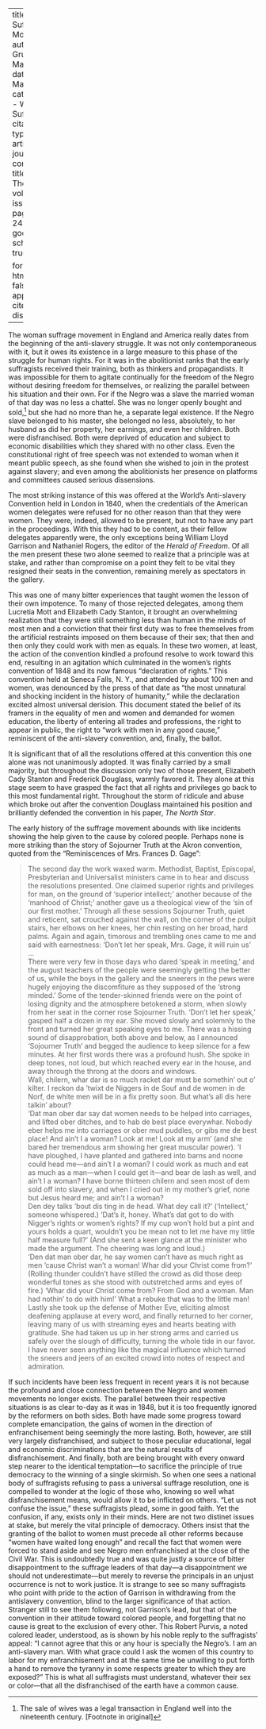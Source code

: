 
---
title: 'Two Suffrage Movements'
author: Gruening, Martha
date: Mar. 1912
categories: 
  - Woman Suffrage
citation: 
  type: article-journal
  container-title: The Crisis
  volume: 4
  issue: 5
  page: 245-247
google-scholar: true

format:
  html:
    toc: false
    appendix-cite-as: display
---

The woman suffrage movement in England and America really dates from the beginning of the anti-slavery struggle. It was not only contemporaneous with it, but it owes its existence in a large measure to this phase of the struggle for human rights. For it was in the abolitionist ranks that the early suffragists received their training, both as thinkers and propagandists. It was impossible for them to agitate continually for the freedom of the Negro without desiring freedom for themselves, or realizing the parallel between his situation and their own. For if the Negro was a slave the married woman of that day was no less a chattel. She was no longer openly bought and sold,[^fn] but she had no more than he, a separate legal existence. If the Negro slave belonged to his master, she belonged no less, absolutely, to her husband as did her property, her earnings, and even her children. Both were disfranchised. Both were deprived of education and subject to economic disabilities which they shared with no other class. Even the constitutional right of free speech was not extended to woman when it meant public speech, as she found when she wished to join in the protest against slavery; and even among the abolitionists her presence on platforms and committees caused serious dissensions.

The most striking instance of this was offered at the World's Anti-slavery Convention held in London in 1840, when the credentials of the American women delegates were refused for no other reason than that they were women. They were, indeed, allowed to be present, but not to have any part in the proceedings. With this they had to be content, as their fellow delegates apparently were, the only exceptions being William Lloyd Garrison and Nathaniel Rogers, the editor of the *Herald of Freedom*. Of all the men present these two alone seemed to realize that a principle was at stake, and rather than compromise on a point they felt to be vital they resigned their seats in the convention, remaining merely as spectators in the gallery.

This was one of many bitter experiences that taught women the lesson of their own impotence. To many of those rejected delegates, among them Lucretia Mott and Elizabeth Cady Stanton, it brought an overwhelming realization that they were still something less than human in the minds of most men and a conviction that their first duty was to free themselves from the artificial restraints imposed on them because of their sex; that then and then only they could work with men as equals. In these two women, at least, the action of the convention kindled a profound resolve to work toward this end, resulting in an agitation which culminated in the women's rights convention of 1848 and its now famous "declaration of rights." This convention held at Seneca Falls, N. Y., and attended by about 100 men and women, was denounced by the press of that date as "the most unnatural and shocking incident in the history of humanity," while the declaration excited almost universal derision. This document stated the belief of its framers in the equality of men and women and demanded for women education, the liberty of entering all trades and professions, the right to appear in public, the right to "work with men in any good cause," reminiscent of the anti-slavery convention, and, finally, the ballot.

It is significant that of all the resolutions offered at this convention this one alone was not unanimously adopted. It was finally carried by a small majority, but throughout the discussion only two of those present, Elizabeth Cady Stanton and Frederick Douglass, warmly favored it. They alone at this stage seem to have grasped the fact that all rights and privileges go back to this most fundamental right. Throughout the storm of ridicule and abuse which broke out after the convention Douglass maintained his position and brilliantly defended the convention in his paper, *The North Star*.

The early history of the suffrage movement abounds with like incidents showing the help given to the cause by colored people. Perhaps none is more striking than the story of Sojourner Truth at the Akron convention, quoted from the "Reminiscences of Mrs. Frances D. Gage":

> The second day the work waxed warm. Methodist, Baptist, Episcopal, Presbyterian and Universalist ministers came in to hear and discuss the resolutions presented. One claimed superior rights and privileges for man, on the ground of 'superior intellect;' another because of the 'manhood of Christ;' another gave us a theological view of the 'sin of our first mother.' Through all these sessions Sojourner Truth, quiet and reticent, sat crouched against the wall, on the corner of the pulpit stairs, her elbows on her knees, her chin resting on her broad, hard palms. Again and again, timorous and trembling ones came to me and said with earnestness: 'Don't let her speak, Mrs. Gage, it will ruin us' …    
> There were very few in those days who dared 'speak in meeting,' and the august teachers of the people were seemingly getting the better of us, while the boys in the gallery and the sneerers in the pews were hugely enjoying the discomfiture as they supposed of the 'strong minded.' Some of the tender-skinned friends were on the point of losing dignity and the atmosphere betokened a storm, when slowly from her seat in the corner rose Sojourner Truth. 'Don't let her speak,' gasped half a dozen in my ear. She moved slowly and solemnly to the front and turned her great speaking eyes to me. There was a hissing sound of disapprobation, both above and below, as I announced 'Sojourner Truth' and begged the audience to keep silence for a few minutes. At her first words there was a profound hush. She spoke in deep tones, not loud, but which reached every ear in the house, and away through the throng at the doors and windows.    
> Wall, chilern, whar dar is so much racket dar must be somethin' out o' kilter. I reckon da &rsquo;twixt de Niggers in de Souf and de women in de Norf, de white men will be in a fix pretty soon. But what's all dis here talkin' about?    
> 'Dat man ober dar say dat women needs to be helped into carriages, and lifted ober ditches, and to hab de best place everywhar. Nobody eber helps me into carriages or ober mud puddles, or gibs me de best place! And ain't I a woman? Look at me! Look at my arm' (and she bared her tremendous arm showing her great muscular power). 'I have ploughed, I have planted and gathered into barns and noone could head me---and ain't I a woman? I could work as much and eat as much as a man---when I could get it---and bear de lash as well, and ain't I a woman? I have borne thirteen chilern and seen most of dem sold off into slavery, and when I cried out in my mother's grief, none but Jesus heard me; and ain't I a woman?    
> Den dey talks &rsquo;bout dis ting in de head. What dey call it?' ('Intellect,' someone whispered.) 'Dat's it, honey. What's dat got to do with Nigger's rights or women's rights? If my cup won't hold but a pint and yours holds a quart, wouldn't you be mean not to let me have my little half measure full?' (And she sent a keen glance at the minister who made the argument. The cheering was long and loud.)    
> 'Den dat man ober dar, he say women can't have as much right as men &rsquo;cause Christ wan't a woman! Whar did your Christ come from?' (Rolling thunder couldn't have stilled the crowd as did those deep wonderful tones as she stood with outstretched arms and eyes of fire.) 'Whar did your Christ come from? From God and a woman. Man had nothin' to do with him!' What a rebuke that was to the little man!    
> Lastly she took up the defense of Mother Eve, eliciting almost deafening applause at every word, and finally returned to her corner, leaving many of us with streaming eyes and hearts beating with gratitude. She had taken us up in her strong arms and carried us safely over the slough of difficulty, turning the whole tide in our favor. I have never seen anything like the magical influence which turned the sneers and jeers of an excited crowd into notes of respect and admiration.

If such incidents have been less frequent in recent years it is not because the profound and close connection between the Negro and women movements no longer exists. The parallel between their respective situations is as clear to-day as it was in 1848, but it is too frequently ignored by the reformers on both sides. Both have made some progress toward complete emancipation, the gains of women in the direction of enfranchisement being seemingly the more lasting. Both, however, are still very largely disfranchised, and subject to those peculiar educational, legal and economic discriminations that are the natural results of disfranchisement. And finally, both are being brought with every onward step nearer to the identical temptation---to sacrifice the principle of true democracy to the winning of a single skirmish. So when one sees a national body of suffragists refusing to pass a universal suffrage resolution, one is compelled to wonder at the logic of those who, knowing so well what disfranchisement means, would allow it to be inflicted on others. "Let us not confuse the issue," these suffragists plead, some in good faith. Yet the confusion, if any, exists only in their minds. Here are not two distinet issues at stake, but merely the vital principle of democracy. Others insist that the granting of the ballot to women must precede all other reforms because "women have waited long enough" and recall the fact that women were forced to stand aside and see Negro men enfranchised at the close of the Civil War. This is undoubtedly true and was quite justly a source of bitter disappointment to the suffrage leaders of that day---a disappointment we should not underestimate---but merely to reverse the principals in an unjust occurrence is not to work justice. It is strange to see so many suffragists who point with pride to the action of Garrison in withdrawing from the antislavery convention, blind to the larger significance of that action. Stranger still to see them following, not Garrison's lead, but that of the convention in their attitude toward colored people, and forgetting that no cause is great to the exclusion of every other. This Robert Purvis, a noted colored leader, understood, as is shown by his noble reply to the suffragists' appeal: "I cannot agree that this or any hour is specially the Negro's. I am an anti-slavery man. With what grace could I ask the women of this country to labor for my enfranchisement and at the same time be unwilling to put forth a hand to remove the tyranny in some respects greater to which they are exposed?" This is what all suffragists must understand, whatever their sex or color---that all the disfranchised of the earth have a common cause.


[^fn]: The sale of wives was a legal transaction in England well into the nineteenth century. [Footnote in original]